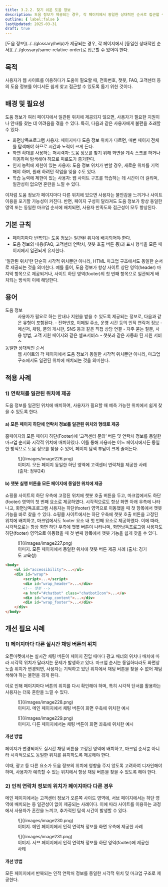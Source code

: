 ```yaml
---
title: 3.2.2. 찾기 쉬운 도움 정보
description: 도움 정보가 제공되는 경우, 각 페이지에서 동일한 상대적인 순서로 접근할 수 있어야 한다.
outline: { label:false }
lastUpdated: 2025-03-31
draft: true
---
```


<Aside title="검사 항목">
[도움 정보](../../glossary/help)가 제공되는 경우, 각 페이지에서 [동일한 상대적인 순서](../../glossary/same-relative-order)로 접근할 수 있어야 한다.
</Aside>

## 목적
사용자가 웹 사이트를 이용하다가 도움이 필요할 때, 전화번호, 챗봇, FAQ, 고객센터 등의 도움 정보를 어디서든 쉽게 찾고 접근할 수 있도록 돕기 위한 것이다.

##	배경 및 필요성
도움 정보가 여러 페이지에서 일관된 위치에 제공되지 않으면, 사용자가 필요한 지원이나 안내를 찾는 데 어려움을 겪을 수 있다. 특히, 다음과 같은 사용자에게 불편을 초래할 수 있다.
- 화면낭독프로그램 사용자: 페이지마다 도움 정보 위치가 다르면, 매번 페이지 전체를 탐색해야 하므로 시간과 노력이 크게 든다.
- 화면 확대를 사용하는 저시력자: 도움 정보를 찾기 위해 화면을 계속 스크롤 하거나 이동하며 탐색해야 하므로 피로도가 증가한다.
- 인지 능력에 제한이 있는 사용자: 도움 정보 위치가 변할 경우, 새로운 위치를 기억해야 하며, 원래 하려던 작업을 잊을 수도 있다.
- 학습 능력에 제한이 있는 사용자: 웹 사이트 구조를 학습하는 데 시간이 더 걸리며, 일관성이 없으면 혼란을 느낄 수 있다.

이처럼 도움 정보가 페이지마다 다른 위치에 있으면 사용자는 불안감을 느끼거나 사이트 이용을 포기할 가능성이 커진다. 반면, 페이지 구성이 달라져도 도움 정보가 항상 동일한 영역 또는 동일한 마크업 순서에 배치되면, 사용자 만족도와 접근성이 모두 향상된다.

##	기본 규칙
- 페이지마다 반복되는 도움 정보는 일관된 위치에 배치되어야 한다.
- 도움 정보의 내용(FAQ, 고객센터 연락처, 챗봇 호출 버튼 등)과 표시 형식을 모든 페이지에서 일관되게 유지한다.

<Card title="참고. 일관된 위치에 대해" icon="open-book">
'일관된 위치'란 단순히 시각적 위치뿐만 아니라, HTML 마크업 구조에서도 동일한 순서로 제공되는 것을 의미한다. 예를 들어, 도움 정보가 항상 사이트 상단 영역(header) 마지막 항목으로 제공되거나, 사이트 하단 영역(footer)의 첫 번째 항목으로 일관되게 배치되는 방식이 이에 해당한다.
</Card>

## 용어
<dl>
	<dt>도움 정보</dt>
	<dd>
		사용자가 필요로 하는 안내나 지원을 받을 수 있도록 제공되는 정보로, 다음과 같은 유형이 포함된다.
		- 전화번호, 이메일 주소, 운영 시간 등의 인적 연락처 정보
		- 메신저, 채팅, 문의 게시판, SNS 등과 같은 직접 상담 연결 
		- 자주 묻는 질문, 사용 방법, 고객 지원 페이지와 같은 셀프서비스
		- 챗봇과 같은 자동화 된 지원 서비스
	</dd>
	<dt>동일한 상대적인 순서</dt>
	<dd>웹 사이트의 각 페이지에서 도움 정보가 동일한 시각적 위치뿐만 아니라, 마크업 구조에서도 일관된 위치에 배치되는 것을 의미한다.</dd>
</dl>


## 적용 사례
### 1)	연락처를 일관된 위치에 제공
도움 정보를 일관된 위치에 배치하여, 사용자가 필요할 때 예측 가능한 위치에서 쉽게 찾을 수 있도록 한다.
#### a)	모든 페이지 하단에 연락처 정보를 일관된 위치와 형태로 제공
홈페이지의 모든 페이지 하단(Footer)에 ‘고객센터 문의’ 버튼 및 연락처 정보를 동일한 마크업 순서와 시각적 위치에 배치하였다. 이를 통해 사용자는 어느 페이지에서든 동일한 방식으로 도움 정보를 찾을 수 있어, 페이지 탐색 부담이 크게 줄어든다.

<figure>
	![](/images/image226.png)
	<figcaption>이미지. 모든 페이지 동일한 하단 영역에 고객센터 연락처를 제공한 사례 (출처: 정부24)</figcaption>
</figure>

#### b)	챗봇 실행 버튼을 모든 페이지에 동일한 위치에 제공
쇼핑몰 사이트의 하단 우측에 고정된 위치에 챗봇 호출 버튼을 두고, 마크업에서도 하단(footer) 영역의 첫 번째 요소로 제공하였다. 시각적으로도 항상 화면 아래 우측에 나타나고, 화면낭독프로그램 사용자는 하단(footer) 영역으로 이동했을 때 첫 항목에서 챗봇 기능을 바로 찾을 수 있다.
쇼핑몰 사이트에서는 하단 우측에 챗봇 호출 버튼을 고정된 위치에 배치하고, 마크업에서도 footer 요소 내 첫 번째 요소로 제공하였다. 이에 따라, 시각적으로는 항상 화면 하단 우측에 챗봇 버튼이 나타나며, 화면낭독프로그램 사용자도 하단(footer) 영역으로 이동했을 때 첫 번째 항목에서 챗봇 기능을 쉽게 찾을 수 있다.

<figure>
	![](/images/image227.png)
	<figcaption>이미지. 모든 페이지에서 동일한 위치에 챗봇 버튼 제공 사례 (출처: 경기도 교육청)</figcaption>
</figure>

```html
<body>
	<ul id="accessibility">...</ul>
	<div id="wrap">
		<script>...</script>
		<div id="wrap_header">...</div>
		<!-- 챗봇 -->
		<a href="#chatbot" class="chatbotIcon">...</a>
		<div id="wrap_content">...</div>
		<div id="wrap_footer">...</div>
	</div>
</body>
```

## 개선 필요 사례

### 1)	페이지마다 다른 실시간 채팅 버튼의 위치
오픈마켓에서는 실시간 채팅 버튼이 페이지 진입 때마다 광고 배너의 위치나 배치에 따라 시각적 위치가 달라지는 문제가 발생하고 있다. 마크업 순서는 동일하더라도 화면상 노출 위치가 변경되면, 사용자는 기억하고 있던 위치에서 채팅 버튼을 찾을 수 없어 재탐색해야 하는 불편을 겪게 된다.

이로 인해 페이지마다 버튼의 위치를 다시 확인해야 하며, 특히 시각적 단서를 활용하는 사용자는 더욱 혼란을 느낄 수 있다.

<figure>
	![](/images/image228.png)
	<figcaption>이미지. 메인 페이지에서 채팅 버튼이 화면 우측에 위치한 예시</figcaption>
</figure>

<figure>
	![](/images/image229.png)
	<figcaption>이미지. 다른 페이지에서는 채팅 버튼이 화면 좌측에 위치한 예시</figcaption>
</figure>

#### 개선 방법
페이지가 변경되어도 실시간 채팅 버튼을 고정된 영역에 배치하고, 마크업 순서뿐 아니라 시각적으로도 동일한 위치를 유지하도록 제공해야 한다. 

이때, 광고 등 다른 요소가 도움 정보의 위치에 영향을 주지 않도록 고려하여 디자인해야 하며, 사용자가 예측할 수 있는 위치에서 항상 채팅 버튼을 찾을 수 있도록 해야 한다.

### 2)	인적 연락처 정보의 위치가 페이지마다 다른 경우
메인 페이지에서는 고객센터 정보가 오른쪽 사이드 영역에, 서브 페이지에서는 하단 영역에 배치되는 등 일관성이 없이 제공되는 사례이다. 이에 따라 사이트를 이용하는 과정에서 사용자가 혼란을 느끼고, 추가적인 탐색 시간이 발생할 수 있다.

<figure>
	![](/images/image230.png)
	<figcaption>이미지. 메인 페이지에서 인적 연락처 정보를 화면 우측에 제공한 사례</figcaption>
</figure>

<figure>
	![](/images/image231.png)
	<figcaption>이미지. 서브 페이지에서 인적 연락처 정보를 하단 영역(footer)에 제공한 사례</figcaption>
</figure>

#### 개선 방법
모든 페이지에서 반복되는 인적 연락처 정보를 동일한 시각적 위치 및 마크업 구조로 제공한다.
